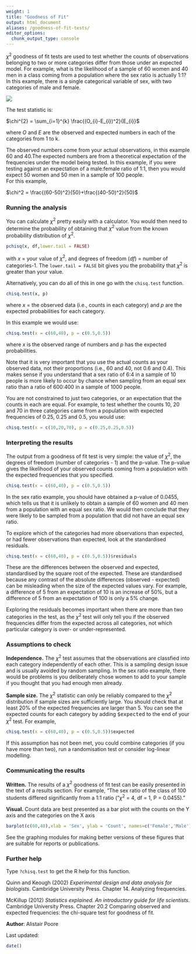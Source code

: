 ```yaml
---
weight: 1
title: "Goodness of Fit"
output: html_document
aliases: /goodness-of-fit-tests/
editor_options: 
  chunk_output_type: console
---
```

$\chi^2$ goodness of fit tests are used to test whether the counts of observations belonging to two or more categories differ from those under an expected model. For example, what is the likelihood of a sample of 60 women and 40 men in a class coming from a population where the sex ratio is actually 1:1? In this example, there is a single categorical variable of sex, with two categories of male and female.
 

![](Goodness_of_fit_test_image.jpg)  

 
The test statistic is: 

$\chi^{2} = \sum_{i=1}^{k} \frac{(O_{i}-E_{i})^2}{E_{i}}$


 
where *O* and *E* are the observed and expected numbers in each of the categories from 1 to k.

The observed numbers come from your actual observations, in this example 60 and 40.The expected numbers are from a theoretical expectation of the frequencies under the model being tested. In this example, if you were testing against an expectation of a male:female ratio of 1:1, then you would expect 50 women and 50 men in a sample of 100 people.    
For this example, 

$\chi^2 = \frac{(60-50)^2}{50}+\frac{(40-50)^2}{50}$
  

### Running the analysis
 
You can calculate $\chi^2$ pretty easily with a calculator. You would then need to determine the probability of obtaining that $\chi^2$ value from the known probability distribution of $\chi^2$.

```r
pchisq(x, df,lower.tail = FALSE)
```

with *x* = your value of $\chi^2$, and degrees of freedom (*df*) = number of categories-1. The `lower.tail = FALSE` bit gives you the probability that $\chi^2$ is greater than your value.

Alternatively, you can do all of this in one go with the `chisq.test` function. 

```r
chisq.test(x, p) 
```
    
where *x* = the observed data (i.e., counts in each category) and *p* are the expected probabilities for each category.

In this example we would use:

```r
chisq.test(x = c(60,40), p = c(0.5,0.5))
```

where *x* is the observed range of numbers and *p* has the expected probabilities.

Note that it is very important that you use the actual counts as your observed data, not their proportions (i.e., 60 and 40, not 0.6 and 0.4). This makes sense if you understand that a sex ratio of 6:4 in a sample of 10 people is more likely to occur by chance when sampling from an equal sex ratio than a ratio of 600:400 in a sample of 1000 people.  

You are not constrained to just two categories, or an expectation that the counts in each are equal. For example, to test whether the counts 10, 20 and 70 in three categories came from a population with expected frequencies of 0.25, 0.25 and 0.5, you would use:

```r
chisq.test(x = c(10,20,70), p = c(0.25,0.25,0.5))
```
  

### Interpreting the results
 
The output from a goodness of fit test is very simple: the value of $\chi^2$, the degrees of freedom (number of categories - 1) and the p-value. The p-value gives the likelihood of your observed counts coming from a population with the expected frequencies that you specified.

```r
chisq.test(x = c(60,40), p = c(0.5,0.5))
```

In the sex ratio example, you should have obtained a p-value of 0.0455, which tells us that it is unlikely to obtain a sample of 60 women and 40 men from a population with an equal sex ratio. We would then conclude that they were likely to be sampled from a population that did not have an equal sex ratio.  

To explore which of the categories had more observations than expected, or had fewer observations than expected, look at the standardised residuals. 

```r
chisq.test(x = c(60,40), p = c(0.5,0.5))$residuals
```

These are the differences between the observed and expected, standardised by the square root of the expected. These are standardised because any contrast of the absolute differences (observed - expected) can be misleading when the size of the expected values vary. For example, a difference of 5 from an expectation of 10 is an increase of 50%, but a difference of 5 from an expectation of 100 is only a 5% change.  

Exploring the residuals becomes important when there are more than two categories in the test, as the $\chi^2$ test will only tell you if the observed frequencies differ from the expected across all categories, not which particular category is over- or under-represented.
  

### Assumptions to check
 
**Independence.** The $\chi^2$ test assumes that the observations are classfied into each category independently of each other. This is a sampling design issue and is usually avoided by random sampling. In the sex ratio example, there would be problems is you deliberately chose women to add to your sample if you thought that you had enough men already.  

**Sample size.** The $\chi^2$ statistic can only be reliably compared to the $\chi^2$ distribution if sample sizes are sufficiently large. You should check that at least 20% of the expected frequencies are larger than 5. You can see the expected counts for each category by adding <font face="monospace">$expected</font> to the end of your $\chi^2$ test. For example,


```r
chisq.test(x = c(60,40), p = c(0.5,0.5))$expected
```


If this assumption has not been met, you could combine categories (if you have more than two), run a randomisation test or consider log-linear modelling.
  

### Communicating the results
 
**Written.** The results of a $\chi^2$ goodness of fit test can be easily presented in the text of a results section. For example, "The sex ratio of the class of 100 students differed significantly from a 1:1 ratio ("$\chi^2$ = 4, df = 1, P = 0.0455)."  

**Visual.** Count data are best presented as a bar plot with the counts on the Y axis and the categories on the X axis 

```r
barplot(c(60,40),xlab = 'Sex', ylab = 'Count', names=c('Female','Male'))
```

See the graphing modules for making better versions of these figures that are suitable for reports or publications.
  

### Further help
 
Type `?chisq.test` to get the R help for this function. 

Quinn and Keough (2002) *Experimental design and data analysis for biologists*. Cambridge University Press. Chapter 14. Analyzing frequencies.

McKillup (2012) *Statistics explained. An introductory guide for life scientists.* Cambridge University Press. Chapter 20.2 Comparing observed and expected frequencies: the chi-square test for goodness of fit.
  

**Author**: Alistair Poore
 
Last updated:
```r
date()
```
